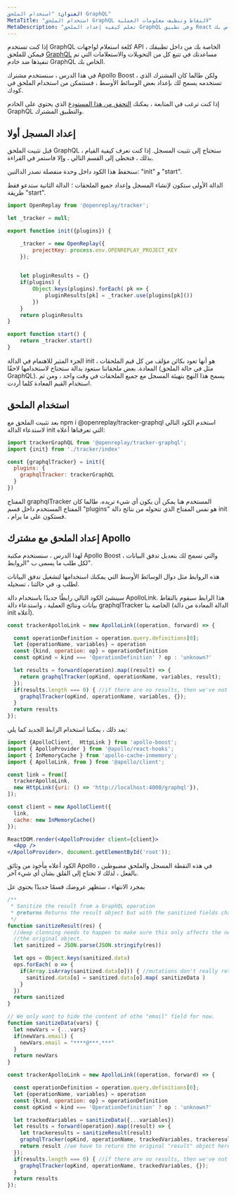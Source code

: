 ```yaml
---
العنوان: "استخدام الملحق GraphQL"
MetaTitle: "استخدام الملحق GraphQL لالتقاط وتنظيف معلومات العملية"
MetaDescription: "تعلم كيفية إعداد الملحق GraphQL وفي تطبيق React الخاص بك"
---
```

إذا كنت تستخدم GraphQL كلغة استعلام لواجهات API الخاصة بك من داخل تطبيقك ، فيمكن للملحق [GraphQL](https://docs.openreplay.com/plugins/graphql) مساعدتك في تتبع كل من التحويلات والاستعلامات التي تم تنفيذها ضد خادم GraphQL الخاص بك.

في هذا الدرس ، سنستخدم مشترك Apollo Boost ، ولكن طالما كان المشترك الذي تستخدمه يسمح لك بإعداد بعض الوسائط الأوسط ، فستتمكن من استخدام الملحق في كودك.

إذا كنت ترغب في المتابعة ، يمكنك [التحقق من هذا المستودع](https://github.com/deleteman/openreplay-graphql-example) الذي يحتوي على الخادم GraphQL والتطبيق المشترك.

## إعداد المسجل أولا

قبل تثبيت الملحق GraphQL ، ستحتاج إلى تثبيت المسجل. إذا كنت تعرف كيفية القيام بذلك ، فتخطى إلى القسم التالي ، وإلا فاستمر في القراءة.

سنحفظ هذا الكود داخل وحدة منفصلة تصدر الدالتين: "init" و "start".

الدالة الأولى ستكون لإنشاء المسجل وإعداد جميع الملحقات ؛ الدالة الثانية ستدعو فقط طريقة "start".


```jsx
import OpenReplay from '@openreplay/tracker';

let _tracker = null;

export function init({plugins}) {

    _tracker = new OpenReplay({
        projectKey: process.env.OPENREPLAY_PROJECT_KEY
    });

    
    let pluginResults = {}
    if(plugins) {
        Object.keys(plugins).forEach( pk => {
            pluginResults[pk] = _tracker.use(plugins[pk]())
        })
    }
    return pluginResults
}

export function start() {
    return _tracker.start()
}
```


الجزء المثير للاهتمام في الدالة init ، هو أنها تعود بكائن مؤلف من كل قيم الملحقات المعادة. بعض ملحقاتنا ستعود بدالة ستحتاج لاستخدامها لاحقًا (مثل في حالة الملحق GraphQL). يسمح هذا النهج بتهيئة المسجل مع جميع الملحقات في وقت واحد ، ومن ثم استخدام القيم المعادة كلما أردت.

## استخدام الملحق

بعد تثبيت الملحق مع npm i @openreplay/tracker-graphql استخدم الكود التالي لاستدعاء الدالة init التي تعرفناها أعلاه:


```jsx
import trackerGraphQL from '@openreplay/tracker-graphql';
import {init} from './tracker/index'

const {graphqlTracker} = init({
  plugins: { 
    graphqlTracker: trackerGraphQL
  }
})
```


المفتاح graphqlTracker المستخدم هنا يمكن أن يكون أي شيء تريده. طالما كان المفتاح المستخدم داخل قسم "plugins" هو نفس المفتاح الذي تتحوله من نتائج دالة init ، فستكون على ما يرام.

## إعداد الملحق مع مشترك Apollo

لهذا الدرس ، سنستخدم مكتبة Apollo Boost ، والتي تسمح لك بتعديل تدفق البيانات لكل طلب ما يسمى ب "الروابط".

هذه الروابط مثل دوال الوسائط الأوسط التي يمكنك استخدامها لتشغيل تدفق البيانات لطلب و، في حالتنا ، تسجيله.

سينشئ الكود التالي رابطًا جديدًا باستخدام دالة ApolloLink. هذا الرابط سيقوم بالتقاط بيانات ونتائج العملية ، واستدعاء دالة graphqlTracker الخاصة بنا (الدالة المعادة من دالة init أعلاه).


```jsx
const trackerApolloLink = new ApolloLink((operation, forward) => {

  const operationDefinition = operation.query.definitions[0];
  let {operationName, variables} = operation
  const {kind, operation: op} = operationDefinition
  const opKind = kind === 'OperationDefinition' ? op : 'unknown?'

  let results = forward(operation).map((result) => {
    return graphqlTracker(opKind, operationName, variables, result);
  });
  if(results.length === 0) { //if there are no results, then we've not tracked anything so far...
    graphqlTracker(opKind, operationName, variables, {});
  }
  return results
});
```


بعد ذلك ، يمكننا استخدام الرابط الجديد كما يلي:


```jsx
import {ApolloClient,  HttpLink } from 'apollo-boost';
import { ApolloProvider } from '@apollo/react-hooks';
import { InMemoryCache } from 'apollo-cache-inmemory';
import { ApolloLink, from } from '@apollo/client';

const link = from([
  trackerApolloLink,
  new HttpLink({uri: () => 'http://localhost:4000/graphql'}),
]);

const client = new ApolloClient({
  link,
  cache: new InMemoryCache()
});

ReactDOM.render(<ApolloProvider client={client}>
  <App />
</ApolloProvider>, document.getElementById('root'));
```


الكود أعلاه مأخوذ من وثائق Apollo ، في هذه النقطة المسجل والملحق مضبوطين بالفعل ، لذلك لا تحتاج إلى القلق بشأن أي شيء آخر.

بمجرد الانتهاء ، ستظهر عروضك قسمًا جديدًا يحتوي عل
```jsx
/**
 * Sanitize the result from a GraphQL operation
 * @returns Returns the result object but with the sanitized fields changed.
 */
function sanitizeResult(res) {
  //deep clonning needs to happen to make sure this only affects the new object and not
  //the original object.
  let sanitized = JSON.parse(JSON.stringify(res))

  let ops = Object.keys(sanitized.data)
  ops.forEach( o => {
    if(Array.isArray(sanitized.data[o])) { //mutations don't really return arrays
      sanitized.data[o] = sanitized.data[o].map( sanitizeData )
    }
  })
  return sanitized
}

// We only want to hide the content of othe "email" field for now.
function sanitizeData(vars) {
  let newVars = {...vars}
  if(newVars.email) {
    newVars.email = "****@***.***"
  }
  return newVars
}

const trackerApolloLink = new ApolloLink((operation, forward) => {

  const operationDefinition = operation.query.definitions[0];
  let {operationName, variables} = operation
  const {kind, operation: op} = operationDefinition
  const opKind = kind === 'OperationDefinition' ? op : 'unknown?'

  let trackedVariables = sanitizeData({...variables})
  let results = forward(operation).map((result) => {
    let trackeresults = sanitizeResult(result)
    graphqlTracker(opKind, operationName, trackedVariables, trackeresults);
    return result //we have to return the original "result" object here, not the sanitized one
  });
  if(results.length === 0) { //if there are no results, then we've not tracked anything so far...
    graphqlTracker(opKind, operationName, trackedVariables, {});
  }
  return results
});
```
